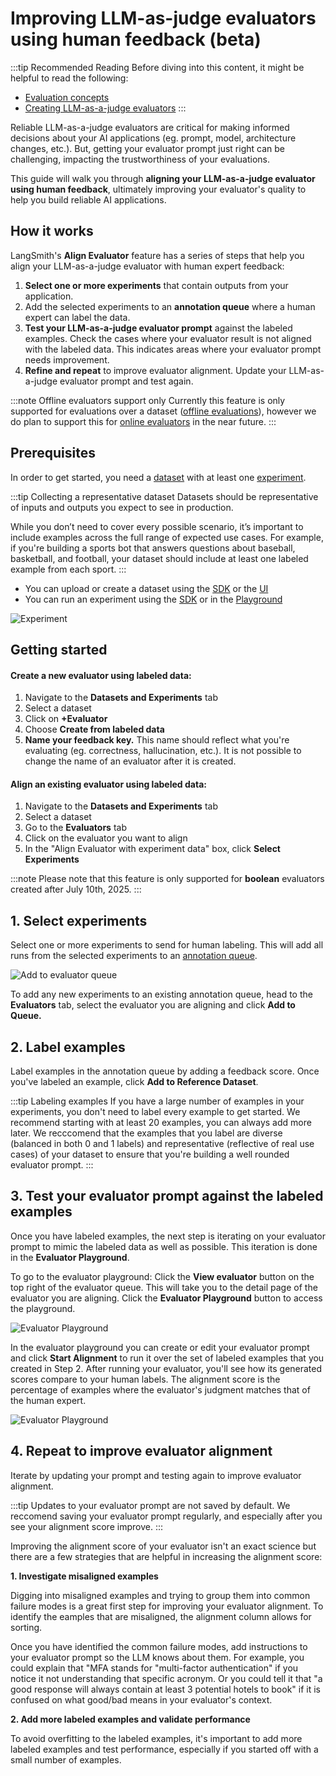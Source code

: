 # Improving LLM-as-judge evaluators using human feedback (beta)

:::tip Recommended Reading
Before diving into this content, it might be helpful to read the following:
- [Evaluation concepts](../concepts#evaluators)
- [Creating LLM-as-a-judge evaluators](/evaluation/how_to_guides/llm_as_judge)
:::

Reliable LLM-as-a-judge evaluators are critical for making informed decisions about your AI applications (eg. prompt, model, architecture changes, etc.). But, getting your evaluator prompt just right can be challenging, impacting the trustworthiness of your evaluations.

This guide will walk you through **aligning your LLM-as-a-judge evaluator using human feedback**, ultimately improving your evaluator's quality to help you build reliable AI applications.

## How it works 
LangSmith's **Align Evaluator** feature has a series of steps that help you align your LLM-as-a-judge evaluator with human expert feedback:

1. **Select one or more experiments** that contain outputs from your application.
2. Add the selected experiments to an **annotation queue** where a human expert can label the data.
3. **Test your LLM-as-a-judge evaluator prompt** against the labeled examples. Check the cases where your evaluator result is not aligned with the labeled data. This indicates areas where your evaluator prompt needs improvement.
4. **Refine and repeat** to improve evaluator alignment. Update your LLM-as-a-judge evaluator prompt and test again.

:::note Offline evaluators support only
Currently this feature is only supported for evaluations over a dataset ([offline evaluations](/evaluation/concepts#offline-evaluation)), however we do plan to support this for [online evaluators](/evaluation/concepts#online-evaluation) in the near future. 
:::

## Prerequisites

In order to get started, you need a [dataset](/evaluation/concepts#datasets) with at least one [experiment](/evaluation/concepts#experiment). 

:::tip Collecting a representative dataset
Datasets should be representative of inputs and outputs you expect to see in production.

While you don’t need to cover every possible scenario, it’s important to include examples across the full range of expected use cases. For example, if you're building a sports bot that answers questions about baseball, basketball, and football, your dataset should include at least one labeled example from each sport.
:::

- You can upload or create a dataset using the [SDK](/evaluation/how_to_guides/manage_datasets_programmatically#create-a-dataset) or the [UI](/evaluation/how_to_guides/manage_datasets_in_application#set-up-your-dataset)
- You can run an experiment using the [SDK](/evaluation/how_to_guides/evaluate_llm_application#run-the-evaluation) or in the [Playground](/evaluation?mode=ui#5-run-your-evaluation)

![Experiment](./static/alignment_starting_point.png) 

## Getting started

#### Create a new evaluator using labeled data:

1. Navigate to the **Datasets and Experiments** tab
2. Select a dataset
3. Click on **+Evaluator**
4. Choose **Create from labeled data**
5. **Name your feedback key.** This name should reflect what you're evaluating (eg. correctness, hallucination, etc.). It is not possible to change the name of an evaluator after it is created.

#### Align an existing evaluator using labeled data:

1. Navigate to the **Datasets and Experiments** tab
2. Select a dataset
3. Go to the **Evaluators** tab
4. Click on the evaluator you want to align
5. In the "Align Evaluator with experiment data" box, click **Select Experiments**

:::note
Please note that this feature is only supported for **boolean** evaluators created after July 10th, 2025. 
:::

## 1. Select experiments

Select one or more experiments to send for human labeling. This will add all runs from the selected experiments to an [annotation queue](/evaluation/concepts#annotation-queues). 

![Add to evaluator queue](./static/add_to_evaluator_queue.gif)

To add any new experiments to an existing annotation queue, head to the **Evaluators** tab, select the evaluator you are aligning and click **Add to Queue.**

## 2. Label examples

Label examples in the annotation queue by adding a feedback score. Once you've labeled an example, click **Add to Reference Dataset**. 

:::tip Labeling examples
If you have a large number of examples in your experiments, you don't need to label every example to get started. We recommend starting with at least 20 examples, you can always add more later. We recccomend that the examples that you label are diverse (balanced in both 0 and 1 labels) and representative (reflective of real use cases) of your dataset to ensure that you're building a well rounded evaluator prompt. 
:::

## 3. Test your evaluator prompt against the labeled examples

Once you have labeled examples, the next step is iterating on your evaluator prompt to mimic the labeled data as well as possible. This iteration is done in the **Evaluator Playground**. 

To go to the evaluator playground: Click the **View evaluator** button on the top right of the evaluator queue. This will take you to the detail page of the evaluator you are aligning. Click the **Evaluator Playground** button to access the playground.

![Evaluator Playground](./static/evaluator_pg.gif)

In the evaluator playground you can create or edit your evaluator prompt and click **Start Alignment** to run it over the set of labeled examples that you created in Step 2. After running your evaluator, you'll see how its generated scores compare to your human labels. The alignment score is the percentage of examples where the evaluator's judgment matches that of the human expert.

![Evaluator Playground](./static/alignment_evaluator_pg.gif)

## 4. Repeat to improve evaluator alignment
Iterate by updating your prompt and testing again to improve evaluator alignment. 

:::tip
Updates to your evaluator prompt are not saved by default. We reccomend saving your evaluator prompt regularly, and especially after you see your alignment score improve.
:::

Improving the alignment score of your evaluator isn't an exact science but there are a few strategies that are helpful in increasing the alignment score:

**1. Investigate misaligned examples**

Digging into misaligned examples and trying to group them into common failure modes is a great first step for improving your evaluator alignment. To identify the eamples that are misaligned, the alignment column allows for sorting. 

Once you have identified the common failure modes, add instructions to your evaluator prompt so the LLM knows about them. For example, you could explain that "MFA stands for "multi-factor authentication" if you notice it not understanding that specific acronym. Or you could tell it that "a good response will always contain at least 3 potential hotels to book" if it is confused on what good/bad means in your evaluator's context.

**2. Add more labeled examples and validate performance**

To avoid overfitting to the labeled examples, it's important to add more labeled examples and test performance, especially if you started off with a small number of examples.